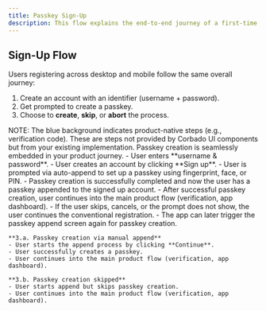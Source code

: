 ```yaml
---
title: Passkey Sign-Up
description: This flow explains the end-to-end journey of a first-time user creating an account. It covers how identifiers are captured, passkeys are created, and fallback credentials (like passwords or MFA) are introduced.
---
```



## Sign-Up Flow

Users registering across desktop and mobile follow the same overall journey:

1. Create an account with an identifier (username + password).
2. Get prompted to create a passkey.
3. Choose to **create**, **skip**, or **abort** the process.

<Tabs>
  <Tab title="macOS">
    <ToolingFrame 
        imageURL="/images/authentication-flow/web-app/desktop/sign-up-flow-macos.png"
        caption="macOS sign-up flow"
        imageName="sign-up-flow-macos.png"
    />
  </Tab>

<Tab title="Windows">
    <ToolingFrame
        imageURL="/images/authentication-flow/web-app/desktop/sign-up-flow-windows.png"
        caption="Windows sign-up flow"
        imageName="sign-up-flow-windows.png"
    />
</Tab>

<Tab title="iOS">
    <ToolingFrame
        imageURL="/images/authentication-flow/web-app/mobile/sign-up-flow-ios.png"
        caption="iOS sign-up flow"
        imageName="sign-up-flow-ios.png"
    />
</Tab>

  <Tab title="Android">
    <ToolingFrame 
        imageURL="/images/authentication-flow/web-app/mobile/sign-up-flow-android.png"
        caption="Android sign-up flow"
        imageName="sign-up-flow-android.png"
    />
  </Tab>
</Tabs>

<Info>
    NOTE: The blue background indicates product-native steps (e.g., verification
    code). These are steps not provided by Corbado UI components but from your
    existing implementation. Passkey creation is seamlessly embedded in your
    product journey.
</Info>

<Steps>
  <Step title="Registration with identifier method">
    - User enters **username & password**.
    - User creates an account by clicking **Sign up**.
  </Step>

  <Step title="Auto-append immediately after registration">
    - User is prompted via auto-append to set up a passkey using fingerprint,
    face, or PIN.
    - Passkey creation is successfully completed and now the user has a passkey appended to the signed up
    account.
    - After successful passkey creation, user continues into the main product flow (verification, app dashboard).
  </Step>
  <Step title="Auto-append aborted/cancelled or skipped">
    - If the user skips, cancels, or the prompt does not show, the user continues the conventional registration. 
    - The app can later trigger the passkey append screen again for passkey creation.

    **3.a. Passkey creation via manual append**
    - User starts the append process by clicking **Continue**.
    - User successfully creates a passkey.
    - User continues into the main product flow (verification, app dashboard).

    **3.b. Passkey creation skipped**
    - User starts append but skips passkey creation.
    - User continues into the main product flow (verification, app dashboard).

  </Step>

</Steps>
